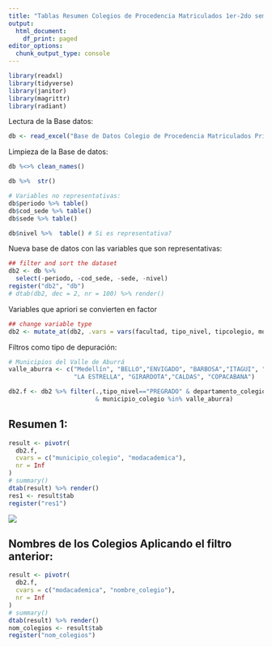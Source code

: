 ---
title: "Tablas Resumen Colegios de Procedencia Matriculados 1er-2do semestre 2022"
output:
  html_document:
    df_print: paged
editor_options:
  chunk_output_type: console
---

```{r Librerias Necesarias, echo=TRUE, message=FALSE, warning=FALSE}
library(readxl)
library(tidyverse)
library(janitor)
library(magrittr)
library(radiant)
```

Lectura de la Base datos:

```{r}
db <- read_excel("Base de Datos Colegio de Procedencia Matriculados Primer Segundo semestre 2022.xlsx")
```

Limpieza de la Base de datos:

```{r}
db %<>% clean_names()

db %>%  str()

# Variables no representativas:
db$periodo %>% table()
db$cod_sede %>% table()
db$sede %>% table()

db$nivel %>%  table() # Si es representativa?
```

Nueva base de datos con las variables que son representativas:

```{r}
## filter and sort the dataset
db2 <- db %>%
  select(-periodo, -cod_sede, -sede, -nivel)
register("db2", "db")
# dtab(db2, dec = 2, nr = 100) %>% render()
```

Variables que apriori se convierten en factor

```{r}
## change variable type
db2 <- mutate_at(db2, .vars = vars(facultad, tipo_nivel, tipcolegio, modacademica, departamento_colegio, municipio_colegio), .funs = as_factor)
```

Filtros como tipo de depuración:

```{r}
# Municipios del Valle de Aburrá
valle_aburra <- c("Medellín", "BELLO","ENVIGADO", "BARBOSA","ITAGUI", "SABANETA",
                  "LA ESTRELLA", "GIRARDOTA","CALDAS", "COPACABANA")

db2.f <- db2 %>% filter(.,tipo_nivel=="PREGRADO" & departamento_colegio=="ANTIOQUIA"
                        & municipio_colegio %in% valle_aburra)
```

## Resumen 1:

```{r fig.width = 8.08, fig.height = 4.31, dpi = 96}
result <- pivotr(
  db2.f, 
  cvars = c("municipio_colegio", "modacademica"), 
  nr = Inf
)
# summary()
dtab(result) %>% render()
res1 <- result$tab
register("res1")
```

![](res1_plot.png)

## Nombres de los Colegios Aplicando el filtro anterior:

```{r}
result <- pivotr(
  db2.f, 
  cvars = c("modacademica", "nombre_colegio"), 
  nr = Inf
)
# summary()
dtab(result) %>% render()
nom_colegios <- result$tab
register("nom_colegios")
```
